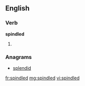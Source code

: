 ==English==

===Verb===
'''spindled'''

# {{past of|[[spindle]]}}

===Anagrams===
* [[splendid#English|splendid]]

[[fr:spindled]]
[[mg:spindled]]
[[vi:spindled]]
